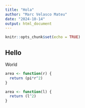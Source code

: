 ```yaml
---
title: "Hola"
author: "Marc Velasco Mateu"
date: "2024-10-14"
output: html_document
---
```


```r
knitr::opts_chunk$set(echo = TRUE)
```

## Hello

World

```r
area <- function(r) {
  return (pi*r^2)
}
```

```r
area <- function(l) {
  return (l^2)
}
```

